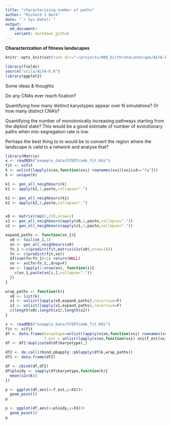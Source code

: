 ```yaml
---
title: "characterizing number of paths"
author: "Richard J Beck"
date: "`r Sys.Date()`"
output:
  md_document:
    variant: markdown_github
---
```

**Characterization of fitness landscapes**
```r
knitr::opts_knit$set(root.dir="~/projects/008_birthrateLandscape/ALFA-k")
```

```r
library(fields)
source("utils/ALFA-K.R")
library(ggplot2)
```

Some ideas & thoughts

Do any CNAs ever reach fixation?

Quantifying how many distinct karyotypes appear over N simulations? Or how many distinct CNA's?

Quantifying the number of monotonically increasing pathways starting from the diploid state? This would be a good estimate of number of evolutionary paths when mis-segregation rate is low. 

Perhaps the best thing to to would be to convert the region where the landscape is valid to a network and analyse that?

```r
library(Matrix)
x <- readRDS("example_data/hTERTcomb_fit.Rds")
fit <- x$fit
k <- unlist(lapply(x$xo,function(xxi) rownames(xxi)[xxi$id=="fq"]))
k <- unique(k)

k1 <- gen_all_neighbours(k)
k1 <- apply(k1,1,paste,collapse=".")

k2 <- gen_all_neighbours(k1)
k2 <- apply(k2,1,paste,collapse=".")



```

```r

x0 <- matrix(rep(2,22),nrow=1)
x1 <- gen_all_neighbours(apply(x0,1,paste,collapse="."))
x2 <- gen_all_neighbours(apply(x1,1,paste,collapse="."))

expand_paths <- function(xn_1){
  x0 <- tail(xn_1,1)
  xn <- gen_all_neighbours(x0)
  fn_1 <-c(predict(fit,matrix(s2v(x0),nrow=1)))
  fn <- c(predict(fit,xn))
  if(sum(fn>fn_1)<1) return(NULL)
  xn <- xn[fn>fn_1,,drop=F]
  xn <- lapply(1:nrow(xn), function(i){
    c(xn_1,paste(xn[i,],collapse="."))
  })
}

wrap_paths <- function(k){
  x0 <- list(k)
  x1 <- unlist(lapply(x0,expand_paths),recursive=F)
  x2 <- unlist(lapply(x1,expand_paths),recursive=F)
  c(length(x0),length(x1),length(x2))
}

x <- readRDS("example_data/hTERTcomb_fit.Rds")
fit <- x$fit
df <- data.frame(karyotype=unlist(lapply(x$xo,function(xxi) rownames(xxi)[xxi$id=="fq"])),
                 f_est = unlist(lapply(x$xo,function(xxi) xxi$f_est[xxi$id=="fq"])))
df <- df[!duplicated(df$karyotype),]

df2 <- do.call(rbind,pbapply::pblapply(df$k,wrap_paths))
df2 <- data.frame(df2)

df <- cbind(df,df2)
df$ploidy <- sapply(df$karyotype,function(k){
  mean(s2v(k))
})

p <- ggplot(df,aes(x=f_est,y=X3))+
  geom_point()
p

p <- ggplot(df,aes(x=ploidy,y=X3))+
  geom_point()
p

```
